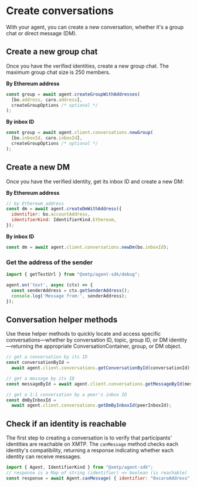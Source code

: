 # Create conversations

With your agent, you can create a new conversation, whether it's a group chat or direct message (DM).

## Create a new group chat

Once you have the verified identities, create a new group chat. The maximum group chat size is 250 members.

**By Ethereum address**

```js [Node]
const group = await agent.createGroupWithAddresses(
  [bo.address, caro.address],
  createGroupOptions /* optional */
);
```

**By inbox ID**

```js [Node]
const group = await agent.client.conversations.newGroup(
  [bo.inboxId, caro.inboxId],
  createGroupOptions /* optional */
);
```

## Create a new DM

Once you have the verified identity, get its inbox ID and create a new DM:

**By Ethereum address**

```js [Node]
// by Ethereum address
const dm = await agent.createDmWithAddress({
  identifier: bo.accountAddress,
  identifierKind: IdentifierKind.Ethereum,
});
```

**By inbox ID**

```js [Node]
const dm = await agent.client.conversations.newDm(bo.inboxId);
```

### Get the address of the sender

```ts [Node]
import { getTestUrl } from "@xmtp/agent-sdk/debug";

agent.on('text', async (ctx) => {
  const senderAddress = ctx.getSenderAddress();
  console.log('Message from:', senderAddress);
});
```

## Conversation helper methods

Use these helper methods to quickly locate and access specific conversations—whether by conversation ID, topic, group ID, or DM identity—returning the appropriate ConversationContainer, group, or DM object.

```js [Node]
// get a conversation by its ID
const conversationById =
  await agent.client.conversations.getConversationById(conversationId);

// get a message by its ID
const messageById = await agent.client.conversations.getMessageById(messageId);

// get a 1:1 conversation by a peer's inbox ID
const dmByInboxId =
  await agent.client.conversations.getDmByInboxId(peerInboxId);
```


## Check if an identity is reachable

The first step to creating a conversation is to verify that participants' identities are reachable on XMTP. The `canMessage` method checks each identity's compatibility, returning a response indicating whether each identity can receive messages.

```js [Node]
import { Agent, IdentifierKind } from "@xmtp/agent-sdk";
// response is a Map of string (identifier) => boolean (is reachable)
const response = await Agent.canMessage( { identifier: "0xcaroAddress", identifierKind: IdentifierKind.Ethereum });
```